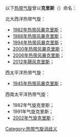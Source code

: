 以下[[热带气旋|热带气旋]]曾以'''克里斯'''（{{lang-en|Chris}}）命名：

;北大西洋热带气旋：

* [[1982年热带风暴克里斯|1982年热带风暴克里斯]]；
* [[1988年热带风暴克里斯|1988年热带风暴克里斯]]；
* [[1994年大西洋飓风季#热带风暴克里斯|1994年热带风暴克里斯]]；
* [[2000年大西洋飓风季#热带风暴克里斯|2000年热带风暴克里斯]]；
* [[2006年热带风暴克里斯|2006年热带风暴克里斯]]；
* [[2012年大西洋颶風季#飓风克里斯|2012年飓风克里斯]]；

;西太平洋热带气旋：

* [[1945年太平洋颱風季#热带风暴克里斯|1945年热带风暴克里斯]]；

;西南太平洋热带气旋：

* 1982年气旋克里斯；
* 1991年气旋克里斯；
* [[气旋克里斯|2002年气旋克里斯]]；

{{disambiguation}}
{{1978年後大西洋颶風季熱帶氣旋名單}}

[[Category:热带气旋消歧义|Category:热带气旋消歧义]]
